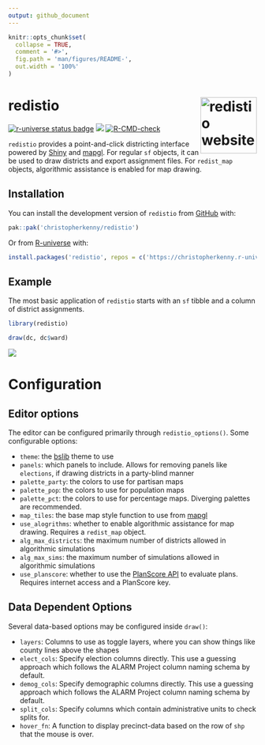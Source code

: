```yaml
---
output: github_document
---
```


<!-- README.md is generated from README.Rmd. Please edit that file -->

```r
knitr::opts_chunk$set(
  collapse = TRUE,
  comment = '#>',
  fig.path = 'man/figures/README-',
  out.width = '100%'
)
```

# redistio <a href="http://www.christophertkenny.com/redistio/"><img src="man/figures/logo.png" align="right" height="114" alt="redistio website" /></a>


<!-- badges: start -->
[![r-universe status badge](https://christopherkenny.r-universe.dev/badges/redistio)](https://christopherkenny.r-universe.dev/ui#package:redistio)
[![](https://img.shields.io/badge/lifecycle-stable-brightgreen.svg)](https://lifecycle.r-lib.org/articles/stages.html#stable)
[![R-CMD-check](https://github.com/christopherkenny/redistio/actions/workflows/R-CMD-check.yaml/badge.svg)](https://github.com/christopherkenny/redistio/actions/workflows/R-CMD-check.yaml)
<!-- badges: end -->

`redistio` provides a point-and-click districting interface powered by [Shiny](https://shiny.posit.co/) and [mapgl](https://github.com/walkerke/mapgl). For regular `sf` objects, it can be used to draw districts and export assignment files. For `redist_map` objects, algorithmic assistance is enabled for map drawing.

## Installation

You can install the development version of `redistio` from [GitHub](https://github.com/) with:

```r
pak::pak('christopherkenny/redistio')
```

Or from [R-universe](https://christopherkenny.r-universe.dev/) with:

```r
install.packages('redistio', repos = c('https://christopherkenny.r-universe.dev', 'https://cloud.r-project.org'))
```

## Example

The most basic application of `redistio` starts with an `sf` tibble and a column of district assignments.

```r
library(redistio)

draw(dc, dc$ward)
```


![](man/figures/example_interactive.png)

# Configuration


## Editor options

The editor can be configured primarily through `redistio_options()`.
Some configurable options:
  
- `theme`: the [bslib](https://rstudio.github.io/bslib/) theme to use
- `panels`: which panels to include. Allows for removing panels like `elections`, if drawing districts in a party-blind manner
- `palette_party`: the colors to use for partisan maps
- `palette_pop`: the colors to use for population maps
- `palette_pct`: the colors to use for percentage maps. Diverging palettes are recommended.
- `map_tiles`: the base map style function to use from [mapgl](https://walker-data.com/mapgl/reference/index.html#styling-helpers)
- `use_alogrithms`: whether to enable algorithmic assistance for map drawing. Requires a `redist_map` object.
- `alg_max_districts`: the maximum number of districts allowed in algorithmic simulations
- `alg_max_sims`: the maximum number of simulations allowed in algorithmic simulations
- `use_planscore`: whether to use the [PlanScore API](https://planscore.org/) to evaluate plans. Requires internet access and a PlanScore key.

## Data Dependent Options

Several data-based options may be configured inside `draw()`:

- `layers`: Columns to use as toggle layers, where you can show things like county lines above the shapes
- `elect_cols`: Specify election columns directly. This use a guessing approach which follows the ALARM Project column naming schema by default.
- `demog_cols`: Specify demographic columns directly. This use a guessing approach which follows the ALARM Project column naming schema by default.
- `split_cols`: Specify columns which contain administrative units to check splits for.
- `hover_fn`: A function to display precinct-data based on the row of `shp` that the mouse is over.


